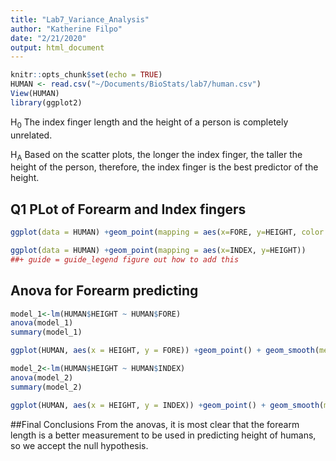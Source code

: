 ```yaml
---
title: "Lab7_Variance_Analysis"
author: "Katherine Filpo"
date: "2/21/2020"
output: html_document
---
```


```r
knitr::opts_chunk$set(echo = TRUE)
HUMAN <- read.csv("~/Documents/BioStats/lab7/human.csv")
View(HUMAN)
library(ggplot2)
```
H~0~ The index finger length and the height of a person is completely unrelated. 

H~A~ Based on the scatter plots, the longer the index finger, the taller the height of the person, therefore, the index finger is the best predictor of the height. 

## Q1 PLot of Forearm and Index fingers

```r
ggplot(data = HUMAN) +geom_point(mapping = aes(x=FORE, y=HEIGHT, color = 'red'))
```

```r
ggplot(data = HUMAN) +geom_point(mapping = aes(x=INDEX, y=HEIGHT)) 
##+ guide = guide_legend figure out how to add this
```

## Anova for Forearm predicting 
```r
model_1<-lm(HUMAN$HEIGHT ~ HUMAN$FORE)
anova(model_1)
summary(model_1)
```
```r
ggplot(HUMAN, aes(x = HEIGHT, y = FORE)) +geom_point() + geom_smooth(method=lm)
```

```r
model_2<-lm(HUMAN$HEIGHT ~ HUMAN$INDEX)
anova(model_2)
summary(model_2)
```

```r
ggplot(HUMAN, aes(x = HEIGHT, y = INDEX)) +geom_point() + geom_smooth(method=lm)
```

##Final Conclusions
From the anovas, it is most clear that the forearm length is a better measurement to be used in predicting height of humans, so we accept the null hypothesis. 

